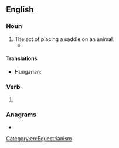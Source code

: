 ==English==

===Noun===
{{en-noun}}

# The act of placing a saddle on an animal.
#* {{quote-text|year=2001|author=Burt Phillips|title=The Ideal Horse: How to Train Him and Yourself|page=64|passage=During the first few '''saddlings''', do not use a saddle pad; it is unnecessary at this point and may fall and scare the horse.}}

====Translations====
{{trans-top|the act of placing a saddle on an animal}}
* Hungarian: {{t|hu|nyergelés}}
{{trans-mid}}
{{trans-bottom}}

===Verb===
{{head|en|present participle}}

# {{present participle of|saddle|lang=en|nocat=1}}

===Anagrams===
* {{anagrams|en|addlings}}

[[Category:en:Equestrianism]]